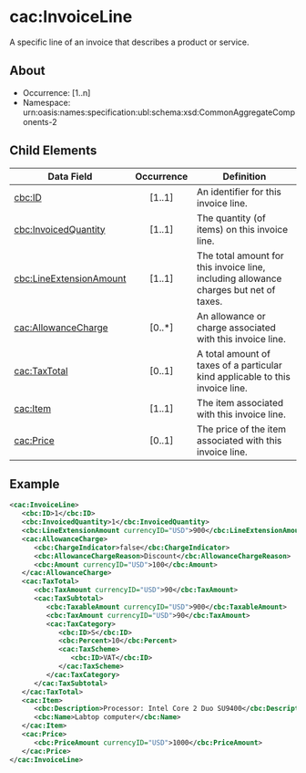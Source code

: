 # cac:InvoiceLine
A specific line of an invoice that describes a product or service.

## About
* Occurrence: [1..n]
* Namespace: urn:oasis:names:specification:ubl:schema:xsd:CommonAggregateComponents-2

## Child Elements

| Data Field                                      | Occurrence | Definition |
|-------------------------------------------------|:----------:|------------|
| [cbc:ID](./invoice-line/id.mdx)                              |   [1..1]   | An identifier for this invoice line. |
| [cbc:InvoicedQuantity](./invoice-line/invoiced-quantity.mdx)  |   [1..1]   | The quantity (of items) on this invoice line. |
| [cbc:LineExtensionAmount](./invoice-line/line-extension-amount.mdx) | [1..1] | The total amount for this invoice line, including allowance charges but net of taxes. |
| [cac:AllowanceCharge](./invoice-line/allowance-charge.mdx)    |   [0..*]   | An allowance or charge associated with this invoice line. |
| [cac:TaxTotal](./invoice-line/tax-total.mdx)                  |   [0..1]   | A total amount of taxes of a particular kind applicable to this invoice line. |
| [cac:Item](./invoice-line/item.mdx)                          |   [1..1]   | The item associated with this invoice line. |
| [cac:Price](./invoice-line/price.mdx)                        |   [0..1]   | The price of the item associated with this invoice line. |

## Example
```xml
<cac:InvoiceLine>
   <cbc:ID>1</cbc:ID>
   <cbc:InvoicedQuantity>1</cbc:InvoicedQuantity>
   <cbc:LineExtensionAmount currencyID="USD">900</cbc:LineExtensionAmount>
   <cac:AllowanceCharge>
      <cbc:ChargeIndicator>false</cbc:ChargeIndicator>
      <cbc:AllowanceChargeReason>Discount</cbc:AllowanceChargeReason>
      <cbc:Amount currencyID="USD">100</cbc:Amount>
   </cac:AllowanceCharge>
   <cac:TaxTotal>
      <cbc:TaxAmount currencyID="USD">90</cbc:TaxAmount>
      <cac:TaxSubtotal>
         <cbc:TaxableAmount currencyID="USD">900</cbc:TaxableAmount>
         <cbc:TaxAmount currencyID="USD">90</cbc:TaxAmount>
         <cac:TaxCategory>
            <cbc:ID>S</cbc:ID>
            <cbc:Percent>10</cbc:Percent>
            <cac:TaxScheme>
               <cbc:ID>VAT</cbc:ID> 
            </cac:TaxScheme>
         </cac:TaxCategory>
      </cac:TaxSubtotal>
   </cac:TaxTotal>
   <cac:Item>
      <cbc:Description>Processor: Intel Core 2 Duo SU9400</cbc:Description>
      <cbc:Name>Labtop computer</cbc:Name>
   </cac:Item>
   <cac:Price>
      <cbc:PriceAmount currencyID="USD">1000</cbc:PriceAmount>
   </cac:Price>
</cac:InvoiceLine>
```